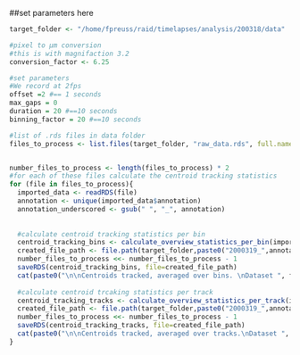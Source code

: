 ##set parameters here
```r


target_folder <- "/home/fpreuss/raid/timelapses/analysis/200318/data"

#pixel to µm conversion
#this is with magnifaction 3.2
conversion_factor <- 6.25

#set parameters
#We record at 2fps
offset =2 #== 1 seconds
max_gaps = 0 
duration = 20 #==10 seconds
binning_factor = 20 #==10 seconds

#list of .rds files in data folder
files_to_process <- list.files(target_folder, "raw_data.rds", full.names = TRUE, ignore.case = TRUE)


number_files_to_process <- length(files_to_process) * 2
#for each of these files calculate the centroid tracking statistics
for (file in files_to_process){
  imported_data <- readRDS(file)
  annotation <- unique(imported_data$annotation)
  annotation_underscored <- gsub(" ", "_", annotation)
  
  
  #calculate centroid tracking statistics per bin
  centroid_tracking_bins <- calculate_overview_statistics_per_bin(imported_data,conversion_factor,offset,binning_factor,max_gaps,duration)
  created_file_path <- file.path(target_folder,paste0("2000319_",annotation_underscored,"_centroid_tracking_bins.RDS"))
  number_files_to_process <<- number_files_to_process - 1
  saveRDS(centroid_tracking_bins, file=created_file_path)
  cat(paste0("\n\nCentroids tracked, averaged over bins. \nDataset ", file, " was processed\nand saved under ", created_file_path, "\n", number_files_to_process, " datasets waiting to be processed.\n\n"))
  
  #calculate centroid trcaking statistics per track
  centroid_tracking_tracks <- calculate_overview_statistics_per_track(imported_data,conversion_factor,offset,binning_factor,max_gaps,duration)
  created_file_path <- file.path(target_folder,paste0("2000319_",annotation_underscored,"_centroid_tracking_tracks.RDS"))
  number_files_to_process <<- number_files_to_process - 1
  saveRDS(centroid_tracking_tracks, file=created_file_path)
  cat(paste0("\n\nCentroids tracked, averaged over tracks.\nDataset ", file, " was processed\nand saved under ", created_file_path, "\n", number_files_to_process, " datasets waiting to be processed.\n\n"))
}

```

